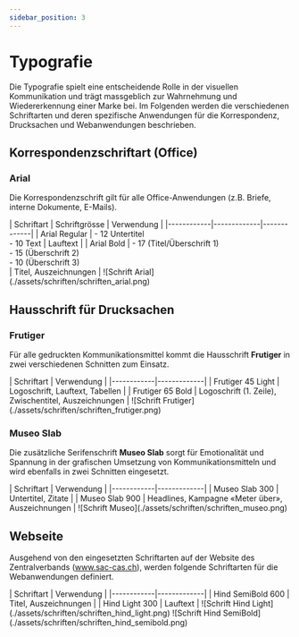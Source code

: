 ```yaml
---
sidebar_position: 3
---
```


# Typografie
Die Typografie spielt eine entscheidende Rolle in der visuellen Kommunikation und trägt massgeblich zur Wahrnehmung und Wiedererkennung einer Marke bei. Im Folgenden werden die verschiedenen Schriftarten und deren spezifische Anwendungen für die Korrespondenz, Drucksachen und Webanwendungen beschrieben.


## Korrespondenzschriftart (Office)

### Arial
Die Korrespondenzschrift gilt für alle Office-Anwendungen (z.B. Briefe, interne Dokumente, E-Mails).

<Columns> 
    <Columns> 
        <Column className='text--left'>
            | Schriftart | Schriftgrösse | Verwendung |
            |------------|-------------|-------------|
            | Arial Regular  | - 12 Untertitel <br/> - 10 Text | Lauftext |
            | Arial Bold  | - 17 (Titel/Überschrift 1)<br/> - 15 (Überschrift 2)<br/> - 10 (Überschrift 3)<br/> | Titel, Auszeichnungen |
        </Column>
        <Column className='text--left'>
            ![Schrift Arial](./assets/schriften/schriften_arial.png)
        </Column>
    </Columns>
</Columns>



## Hausschrift für Drucksachen

### Frutiger
Für alle gedruckten Kommunikationsmittel kommt die Hausschrift **Frutiger** in zwei verschiedenen Schnitten zum Einsatz.

<Columns> 
    <Columns> 
        <Column className='text--left'>
            | Schriftart | Verwendung |
            |------------|-------------|
            | Frutiger 45 Light   | Logoschrift, Lauftext, Tabellen |
            | Frutiger 65 Bold   | Logoschrift (1. Zeile), Zwischentitel, Auszeichnungen |
        </Column>
        <Column className='text--left'>
            ![Schrift Frutiger](./assets/schriften/schriften_frutiger.png)
        </Column>
    </Columns>
</Columns>



### Museo Slab
Die zusätzliche Serifenschrift **Museo Slab** sorgt für Emotionalität und Spannung in der grafischen Umsetzung von Kommunikationsmitteln und wird ebenfalls in zwei Schnitten eingesetzt.

<Columns> 
    <Columns> 
        <Column className='text--left'>
            | Schriftart | Verwendung |
            |------------|-------------|
            | Museo Slab 300   | Untertitel, Zitate |
            | Museo Slab 900   | Headlines, Kampagne «Meter über», Auszeichnungen |
        </Column>
        <Column className='text--left'>
            ![Schrift Museo](./assets/schriften/schriften_museo.png)
        </Column>
    </Columns>
</Columns>



## Webseite
Ausgehend von den eingesetzten Schriftarten auf der Website des Zentralverbands (www.sac-cas.ch), werden folgende Schriftarten für die Webanwendungen definiert.

<Columns> 
    <Columns> 
        <Column className='text--left'>
            | Schriftart | Verwendung |
            |------------|-------------|
            | Hind SemiBold 600   | Titel, Auszeichnungen |
            | Hind Light 300   | Lauftext |
        </Column>
        <Column className='text--left'>
            ![Schrift Hind Light](./assets/schriften/schriften_hind_light.png)
            ![Schrift Hind SemiBold](./assets/schriften/schriften_hind_semibold.png)
        </Column>
    </Columns>
</Columns>
